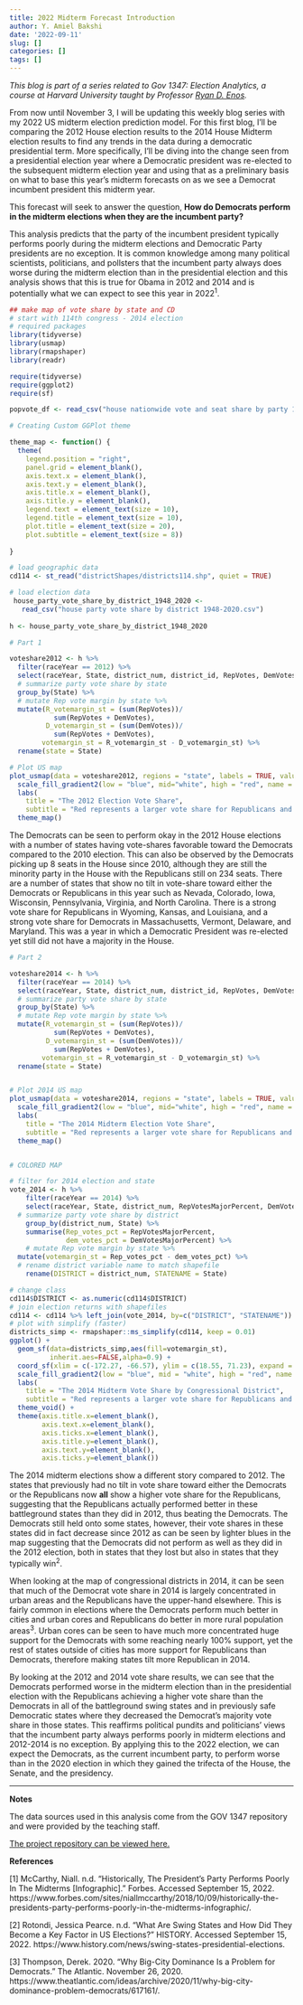 ```yaml
---
title: 2022 Midterm Forecast Introduction
author: Y. Amiel Bakshi
date: '2022-09-11'
slug: []
categories: []
tags: []
---
```


*This blog is part of a series related to Gov 1347: Election Analytics, a course at Harvard University taught by Professor [Ryan D. Enos](https://http://ryandenos.com/).*


From now until November 3, I will be updating this weekly blog series with my 2022 US midterm election prediction model. For this first blog, I’ll be comparing the 2012 House election results to the 2014 House Midterm election results to find any trends in the data during a democratic presidential term. More specifically, I’ll be diving into the change seen from a presidential election year where a Democratic president was re-elected to the subsequent midterm election year and using that as a preliminary basis on what to base this year's midterm forecasts on as we see a Democrat incumbent president this midterm year. 


This forecast will seek to answer the question, **How do Democrats perform in the midterm elections when they are the incumbent party?**


This analysis predicts that the party of the incumbent president typically performs poorly during the midterm elections and Democratic Party presidents are no exception. It is common knowledge among many political scientists, politicians, and pollsters that the incumbent party always does worse during the midterm election than in the presidential election and this analysis shows that this is true for Obama in 2012 and 2014 and is potentially what we can expect to see this year in 2022^1^.

```r
## make map of vote share by state and CD
# start with 114th congress - 2014 election
# required packages
library(tidyverse)
library(usmap)
library(rmapshaper)
library(readr)

require(tidyverse)
require(ggplot2)
require(sf)

popvote_df <- read_csv("house nationwide vote and seat share by party 1948-2020.csv")

```

```r
# Creating Custom GGPlot theme

theme_map <- function() {
  theme(
    legend.position = "right",
    panel.grid = element_blank(),
    axis.text.x = element_blank(),
    axis.text.y = element_blank(),
    axis.title.x = element_blank(),
    axis.title.y = element_blank(),
    legend.text = element_text(size = 10),
    legend.title = element_text(size = 10),
    plot.title = element_text(size = 20),
    plot.subtitle = element_text(size = 8))
  
}

```


```r
# load geographic data
cd114 <- st_read("districtShapes/districts114.shp", quiet = TRUE)
```

```r
# load election data
 house_party_vote_share_by_district_1948_2020 <-
   read_csv("house party vote share by district 1948-2020.csv")
 
h <- house_party_vote_share_by_district_1948_2020
```

```r

# Part 1

voteshare2012 <- h %>%
  filter(raceYear == 2012) %>%
  select(raceYear, State, district_num, district_id, RepVotes, DemVotes) %>%
  # summarize party vote share by state
  group_by(State) %>%
  # mutate Rep vote margin by state %>%
  mutate(R_votemargin_st = (sum(RepVotes))/
           sum(RepVotes + DemVotes),
         D_votemargin_st = (sum(DemVotes))/
           sum(RepVotes + DemVotes), 
        votemargin_st = R_votemargin_st - D_votemargin_st) %>%
  rename(state = State)

# Plot US map
plot_usmap(data = voteshare2012, regions = "state", labels = TRUE, values = "votemargin_st") + 
  scale_fill_gradient2(low = "blue", mid="white", high = "red", name = "Voteshare Margin", limits = c(-1,1)) +
  labs(
    title = "The 2012 Election Vote Share",
    subtitle = "Red represents a larger vote share for Republicans and blue for Democrats") +
  theme_map()

```
The Democrats can be seen to perform okay in the 2012 House elections with a number of states having vote-shares favorable toward the Democrats compared to the 2010 election. This can also be observed by the Democrats picking up 8 seats in the House since 2010, although they are still the minority party in the House with the Republicans still on 234 seats. There are a number of states that show no tilt in vote-share toward either the Democrats or Republicans in this year such as Nevada, Colorado, Iowa, Wisconsin, Pennsylvania, Virginia, and North Carolina. There is a strong vote share for Republicans in Wyoming, Kansas, and Louisiana, and a strong vote share for Democrats in Massachusetts, Vermont, Delaware, and Maryland. This was a year in which a Democratic President was re-elected yet still did not have a majority in the House.

```r

# Part 2

voteshare2014 <- h %>%
  filter(raceYear == 2014) %>%
  select(raceYear, State, district_num, district_id, RepVotes, DemVotes) %>%
  # summarize party vote share by state
  group_by(State) %>%
  # mutate Rep vote margin by state %>%
  mutate(R_votemargin_st = (sum(RepVotes))/
           sum(RepVotes + DemVotes),
         D_votemargin_st = (sum(DemVotes))/
           sum(RepVotes + DemVotes), 
        votemargin_st = R_votemargin_st - D_votemargin_st) %>%
  rename(state = State)


# Plot 2014 US map
plot_usmap(data = voteshare2014, regions = "state", labels = TRUE, values = "votemargin_st") + 
  scale_fill_gradient2(low = "blue", mid="white", high = "red", name = "2008 Voteshare Margin", limits = c(-1,1)) +
  labs(
    title = "The 2014 Midterm Election Vote Share",
    subtitle = "Red represents a larger vote share for Republicans and blue for Democrats") +
  theme_map()


# COLORED MAP

# filter for 2014 election and state
vote_2014 <- h %>%
    filter(raceYear == 2014) %>%
    select(raceYear, State, district_num, RepVotesMajorPercent, DemVotesMajorPercent) %>%
  # summarize party vote share by district
    group_by(district_num, State) %>%
    summarise(Rep_votes_pct = RepVotesMajorPercent,
              dem_votes_pct = DemVotesMajorPercent) %>%
    # mutate Rep vote margin by state %>%
  mutate(votemargin_st = Rep_votes_pct - dem_votes_pct) %>%
  # rename district variable name to match shapefile
    rename(DISTRICT = district_num, STATENAME = State)

# change class
cd114$DISTRICT <- as.numeric(cd114$DISTRICT)
# join election returns with shapefiles
cd114 <- cd114 %>% left_join(vote_2014, by=c("DISTRICT", "STATENAME"))
# plot with simplify (faster)
districts_simp <- rmapshaper::ms_simplify(cd114, keep = 0.01)
ggplot() +
  geom_sf(data=districts_simp,aes(fill=votemargin_st),
          inherit.aes=FALSE,alpha=0.9) +
  coord_sf(xlim = c(-172.27, -66.57), ylim = c(18.55, 71.23), expand = FALSE)+
  scale_fill_gradient2(low = "blue", mid = "white", high = "red", name = "Voteshare Margin", limits=c(-100,100)) + 
  labs(
    title = "The 2014 Midterm Vote Share by Congressional District",
    subtitle = "Red represents a larger vote share for Republicans and blue for Democrats") +
  theme_void() +
  theme(axis.title.x=element_blank(),
        axis.text.x=element_blank(),
        axis.ticks.x=element_blank(),
        axis.title.y=element_blank(),
        axis.text.y=element_blank(),
        axis.ticks.y=element_blank())
```

The 2014 midterm elections show a different story compared to 2012. The states that previously had no tilt in vote share toward either the Democrats or the Republicans now **all** show a higher vote share for the Republicans, suggesting that the Republicans actually performed better in these battleground states than they did in 2012, thus beating the Democrats. The Democrats still held onto some states, however, their vote shares in these states did in fact decrease since 2012 as can be seen by lighter blues in the map suggesting that the Democrats did not perform as well as they did in the 2012 election, both in states that they lost but also in states that they typically win^2^.


When looking at the map of congressional districts in 2014, it can be seen that much of the Democrat vote share in 2014 is largely concentrated in urban areas and the Republicans have the upper-hand elsewhere. This is fairly common in elections where the Democrats perform much better in cities and urban cores and Republicans do better in more rural population areas^3^. Urban cores can be seen to have much more concentrated huge support for the Democrats with some reaching nearly 100% support, yet the rest of states outside of cities has more support for Republicans than Democrats, therefore making states tilt more Republican in 2014.


By looking at the 2012 and 2014 vote share results, we can see that the Democrats performed worse in the midterm election than in the presidential election with the Republicans achieving a higher vote share than the Democrats in all of the battleground swing states and in previously safe Democratic states where they decreased the Democrat's majority vote share in those states. This reaffirms political pundits and politicians' views that the incumbent party always performs poorly in midterm elections and 2012-2014 is no exception. By applying this to the 2022 election, we can expect the Democrats, as the current incumbent party, to perform worse than in the 2020 election in which they gained the trifecta of the House, the Senate, and the presidency.




---


**Notes**


The data sources used in this analysis come from the GOV 1347 repository and were provided by the teaching staff.


[The project repository can be viewed here.](https://github.com/ybakshi01/election-blog/tree/main/content/post)




**References**

[1] McCarthy, Niall. n.d. “Historically, The President’s Party Performs Poorly In The Midterms [Infographic].” Forbes. Accessed September 15, 2022. https://www.forbes.com/sites/niallmccarthy/2018/10/09/historically-the-presidents-party-performs-poorly-in-the-midterms-infographic/.


[2] Rotondi, Jessica Pearce. n.d. “What Are Swing States and How Did They Become a Key Factor in US Elections?” HISTORY. Accessed September 15, 2022. https://www.history.com/news/swing-states-presidential-elections.


[3] Thompson, Derek. 2020. “Why Big-City Dominance Is a Problem for Democrats.” The Atlantic. November 26, 2020. https://www.theatlantic.com/ideas/archive/2020/11/why-big-city-dominance-problem-democrats/617161/.

